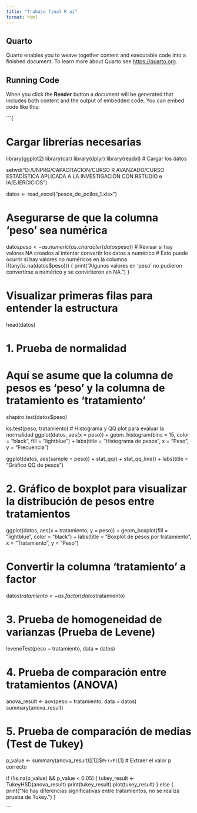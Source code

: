 ```yaml
---
title: "Trabajo final R ai"
format: html
---
```


## Quarto

Quarto enables you to weave together content and executable code into a finished document. To learn more about Quarto see <https://quarto.org>.

## Running Code

When you click the **Render** button a document will be generated that includes both content and the output of embedded code. You can embed code like this:

```{

# Cargar librerías necesarias
library(ggplot2)
library(car)
library(dplyr)
library(readxl)
# Cargar los datos

setwd("D:/UNPRG/CAPACITACION/CURSO R AVANZADO/CURSO ESTADÍSTICA APLICADA A LA INVESTIGACIÓN CON RSTUDIO e IA/EJERCICIOS")


datos <- read_excel("pesos_de_pollos_1.xlsx")

# Asegurarse de que la columna 'peso' sea numérica
datos$peso <- as.numeric(as.character(datos$peso))
# Revisar si hay valores NA creados al intentar convertir los datos a numérico
# Esto puede ocurrir si hay valores no numéricos en la columna
if(any(is.na(datos$peso))) {
  print("Algunos valores en 'peso' no pudieron convertirse a numérico y se convirtieron en NA.")
}


# Visualizar primeras filas para entender la estructura
head(datos)

# 1. Prueba de normalidad
# Aquí se asume que la columna de pesos es 'peso' y la columna de tratamiento es 'tratamiento'
shapiro.test(datos$peso)

ks.test(peso, tratamiento)
# Histograma y QQ plot para evaluar la normalidad
ggplot(datos, aes(x = peso)) + 
  geom_histogram(bins = 15, color = "black", fill = "lightblue") + 
  labs(title = "Histograma de pesos", x = "Peso", y = "Frecuencia")

ggplot(datos, aes(sample = peso)) + 
  stat_qq() + 
  stat_qq_line() + 
  labs(title = "Gráfico QQ de pesos")

# 2. Gráfico de boxplot para visualizar la distribución de pesos entre tratamientos
ggplot(datos, aes(x = tratamiento, y = peso)) + 
  geom_boxplot(fill = "lightblue", color = "black") +
  labs(title = "Boxplot de pesos por tratamiento", x = "Tratamiento", y = "Peso")

# Convertir la columna 'tratamiento' a factor
datos$tratamiento <- as.factor(datos$tratamiento)

# 3. Prueba de homogeneidad de varianzas (Prueba de Levene)
leveneTest(peso ~ tratamiento, data = datos)

# 4. Prueba de comparación entre tratamientos (ANOVA)
anova_result <- aov(peso ~ tratamiento, data = datos)
summary(anova_result)

# 5. Prueba de comparación de medias (Test de Tukey)
p_value <- summary(anova_result)[[1]]$`Pr(>F)`[1]  # Extraer el valor p correcto

if (!is.na(p_value) && p_value < 0.05) {
  tukey_result <- TukeyHSD(anova_result)
  print(tukey_result)
  plot(tukey_result)
} else {
  print("No hay diferencias significativas entre tratamientos, no se realiza prueba de Tukey.")
}


```
